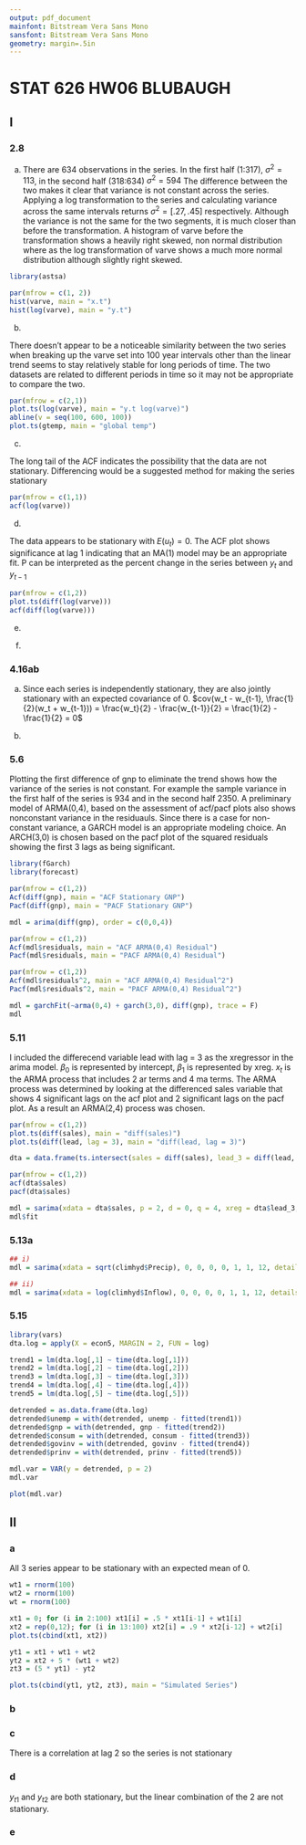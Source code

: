 ```yaml
---
output: pdf_document
mainfont: Bitstream Vera Sans Mono
sansfont: Bitstream Vera Sans Mono
geometry: margin=.5in
---
```


# STAT 626 HW06 BLUBAUGH

## I

### 2.8 

a) There are 634 observations in the series. In the first half (1:317), $\sigma^2 = 113$, in the second half (318:634) $\sigma^2 = 594$ The difference between the two makes it clear that variance is not constant across the series.  Applying a log transformation to the series and calculating variance across the same intervals returns $\sigma^2 = [.27, .45]$ respectively. Although the variance is not the same for the two segments, it is much closer than before the transformation. A histogram of varve before the transformation shows a heavily right skewed, non normal distribution where as the log transformation of varve shows a much more normal distribution although slightly right skewed.

```r
library(astsa)

par(mfrow = c(1, 2))
hist(varve, main = "x.t")
hist(log(varve), main = "y.t")

```

b)

There doesn't appear to be a noticeable similarity between the two series when breaking up the varve set into 100 year intervals other than the linear trend seems to stay relatively stable for long periods of time. The two datasets are related to different periods in time so it may not be appropriate to compare the two.

```r
par(mfrow = c(2,1))
plot.ts(log(varve), main = "y.t log(varve)")
abline(v = seq(100, 600, 100))
plot.ts(gtemp, main = "global temp")
```

c)

The long tail of the ACF indicates the possibility that the data are not stationary. Differencing would be a suggested method for making the series stationary

```r
par(mfrow = c(1,1))
acf(log(varve))
```

d)

The data appears to be stationary with $E(u_t) = 0$. The ACF plot shows significance at lag 1 indicating that an MA(1) model may be an appropriate fit. P can be interpreted as the percent change in the series between $y_t$ and $y_{t-1}$

```r
par(mfrow = c(1,2))
plot.ts(diff(log(varve)))
acf(diff(log(varve)))
```


e)

\begin{align*}
  u_t = & \mu + w_t - \theta w_{t-1} \\
  \gamma(h=0) = & var(\mu + w_t - \theta w_{t-1}) \\
              = & (1 + \theta^2) \sigma^2 \\
  \gamma(h=1) = & cov(w_{t-1} - \theta w_{t-2}, w_t - \theta w_{t-1}) \\
              = & -\theta \sigma^2 \\
  \gamma(h=1) = & cov(w_{t-2} - \theta w_{t-3}, w_t - \theta w_{t-1}) \\
              = & 0 \\
\end{align*}


f)


\newpage

### 4.16ab

a) Since each series is independently stationary, they are also jointly stationary with an expected covariance of 0.
$cov(w_t - w_{t-1}, \frac{1}{2}(w_t + w_{t-1})) = \frac{w_t}{2} - \frac{w_{t-1}}{2} = \frac{1}{2} - \frac{1}{2} = 0$

b)

\begin{align*}
  \gamma_x(0) = & 1 + 1^2 = 2 \sigma^2 \\
  \gamma_x(1) = & (1)(-1) = -\sigma^2 \\
  f_x(w) = & \sum_{-\infty}^{\infty} = \gamma(h) e^{-2 \pi i w h} = \sigma_w^2 [2 - e^{-2 \pi i w} + e^{2 \pi i w}] \\
  \\
  \gamma_y(0) = & .5(1^2 + 1^2) = \sigma^2 \\
  \gamma_y(1) = & .5 \sigma^2 \\
  f_y(w) = & \sum_{-\infty}^{\infty} = \gamma(h) e^{-2 \pi i w h} = \sigma_w^2 [1 + .5(e^{-2 \pi i w h} + e^{2 pi i w h})] \\
\end{align*}

### 5.6

Plotting the first difference of gnp to eliminate the trend shows how the variance of the series is not constant. For example the sample variance in the first half of the series is 934 and in the second half 2350. A preliminary model of ARMA(0,4), based on the assessment of acf/pacf plots also shows nonconstant variance in the residuauls. Since there is a case for non-constant variance, a GARCH model is an appropriate modeling choice. An ARCH(3,0) is chosen based on the pacf plot of the squared residuals showing the first 3 lags as being significant.

```r
library(fGarch)
library(forecast)

par(mfrow = c(1,2))
Acf(diff(gnp), main = "ACF Stationary GNP")
Pacf(diff(gnp), main = "PACF Stationary GNP")

mdl = arima(diff(gnp), order = c(0,0,4))

par(mfrow = c(1,2))
Acf(mdl$residuals, main = "ACF ARMA(0,4) Residual")
Pacf(mdl$residuals, main = "PACF ARMA(0,4) Residual")

par(mfrow = c(1,2))
Acf(mdl$residuals^2, main = "ACF ARMA(0,4) Residual^2")
Pacf(mdl$residuals^2, main = "PACF ARMA(0,4) Residual^2")

mdl = garchFit(~arma(0,4) + garch(3,0), diff(gnp), trace = F)
mdl

```

\newpage

### 5.11

I included the differecend variable lead with lag = 3 as the xregressor in the arima model. $\beta_0$ is represented by intercept, $\beta_1$ is represented by xreg.  $x_t$ is the ARMA process that includes 2 ar terms and 4 ma terms. The ARMA process was determined by looking at the differenced sales variable that shows 4 significant lags on the acf plot and 2 significant lags on the pacf plot. As a result an ARMA(2,4) process was chosen.

```r
par(mfrow = c(1,2))
plot.ts(diff(sales), main = "diff(sales)")
plot.ts(diff(lead, lag = 3), main = "diff(lead, lag = 3)")

dta = data.frame(ts.intersect(sales = diff(sales), lead_3 = diff(lead, lag = 3)))

par(mfrow = c(1,2))
acf(dta$sales)
pacf(dta$sales)

```

```r
mdl = sarima(xdata = dta$sales, p = 2, d = 0, q = 4, xreg = dta$lead_3, details = FALSE)
mdl$fit
```


### 5.13a

```r
## i)
mdl = sarima(xdata = sqrt(climhyd$Precip), 0, 0, 0, 0, 1, 1, 12, details = FALSE)
```

\newpage

```r
## ii)
mdl = sarima(xdata = log(climhyd$Inflow), 0, 0, 0, 0, 1, 1, 12, details = FALSE)
```

\newpage


### 5.15

```r
library(vars)
dta.log = apply(X = econ5, MARGIN = 2, FUN = log)

trend1 = lm(dta.log[,1] ~ time(dta.log[,1]))
trend2 = lm(dta.log[,2] ~ time(dta.log[,2]))
trend3 = lm(dta.log[,3] ~ time(dta.log[,3]))
trend4 = lm(dta.log[,4] ~ time(dta.log[,4]))
trend5 = lm(dta.log[,5] ~ time(dta.log[,5]))

detrended = as.data.frame(dta.log)
detrended$unemp = with(detrended, unemp - fitted(trend1))
detrended$gnp = with(detrended, gnp - fitted(trend2))
detrended$consum = with(detrended, consum - fitted(trend3))
detrended$govinv = with(detrended, govinv - fitted(trend4))
detrended$prinv = with(detrended, prinv - fitted(trend5))

mdl.var = VAR(y = detrended, p = 2)
mdl.var

plot(mdl.var)

```


## II

### a

All 3 series appear to be stationary with an expected mean of 0.

```r

wt1 = rnorm(100)
wt2 = rnorm(100)
wt = rnorm(100)

xt1 = 0; for (i in 2:100) xt1[i] = .5 * xt1[i-1] + wt1[i]
xt2 = rep(0,12); for (i in 13:100) xt2[i] = .9 * xt2[i-12] + wt2[i]
plot.ts(cbind(xt1, xt2))

yt1 = xt1 + wt1 + wt2
yt2 = xt2 + 5 * (wt1 + wt2)
zt3 = (5 * yt1) - yt2

plot.ts(cbind(yt1, yt2, zt3), main = "Simulated Series")

```


### b

\begin{align*}
  \gamma(0) = & var(.5 x_{t-1} + w_{t,1} + w_{t,1} + w_{t,2}) \\
  = & .5^2 var(x_t) + 1^2 + 1^2 + 1^2 \\
  = & \frac{3 \sigma^2}{.75} = 4 \sigma^2 \\
  \\
  \gamma(1) = & cov[.5 x_{t-2} + w_{t-1,1} + w_{t-1,1} + w_{t-1,2}, .5 x_{t-1} + w_{t,1} + w_{t,1} + w_{t,2}] \\
  = & 0 \\
  \\
  \text{ACF Function: } & \text{ when h = 0: } 4 \sigma^2 \text{, when h > 0: } 0, Y_{t,1} \text{ is stationary} \\
\end{align*}

\newpage

### c

There is a correlation at lag 2 so the series is not stationary

\begin{align*}
  z_t = & 5(.25x_{t-1,1} + 2w_{t-1,1} + w_{t,2}) - .9x_{t-12,2} - 2w_{t,2} - w_{t,1} \\
  var(z_t) = & 25 var[.25 x_{t-1,1} + w_{t-1,1} - .9 x_{t-12,12} - w_{t,2}] \\
  5
  \begin{bmatrix}
    (1 - .25) x_{t-1,1} \\
    (1 + .9) x_{t-12,2} \\
  \end{bmatrix} = &
  w_{t-1,1} - w_{t,2} = 2 \sigma^2 \\
  \gamma(1) = & cov[w_{t-2,1} - w_{t-1,2}, w_{t-1,1} - w_{t-2,2}] = 0 \\
  \gamma(2) = & cov[1_{t-3,1} - w_{t-2,2}, w_{t-1,1} - w_{t-2,2}] = 2\sigma^2 \\
\end{align*}

### d

$y_{t1}$ and $y_{t2}$ are both stationary, but the linear combination of the 2 are not stationary.

### e

\begin{align*}
  y_{t1} = & .5 x_{t-1,1} + 2 w_{t1} + w_{t2} \\
  y_{t2} = & .9 x_{t-12,1} + 2 w_{t2} + w_{t1} \\
  cov(y_{t1}, y_{t2}) = & cov[.5 x_{t-1,1} + 2 w_{t1} + w_{t2} , .9 x_{t-12,1} + 2 w_{t2} + w_{t1}] \\
  = & 2 w_{t1} + 2 w_{t2} = 4 \sigma_w^2 \\
  \gamma(1) = & cov[.5 x_{t-2,1} + 2 w_{t-1,1} + w_{t-1,2} , .9 x_{t-12,1} + 2 w_{t2} + w_{t1}] \\
  = & 0 \\
  \gamma(11) = & cov[.5 x_{t-12,1} + 2 w_{t-11,1} + w_{t-11,2} , .9 x_{t-12,1} + 2 w_{t2} + w_{t1}] \\
  = & .45 \sigma_w^2 \\
  \\
  \text{Autocovariance Function: when h=0: } & 4 \sigma_2^2 \text{ when h=11} .45 \sigma_w^2 \text{ else 0} \\
  \text{Autocorrelation Function: when h=0: } & 1 \text{ when h=11: } .1125 \text{ else: 0} \\
\end{align*}





